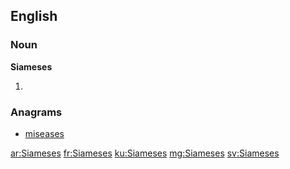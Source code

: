 ==English==

===Noun===
'''Siameses'''

# {{plural of|Siamese}}

===Anagrams===
* [[miseases#English|miseases]]

[[ar:Siameses]]
[[fr:Siameses]]
[[ku:Siameses]]
[[mg:Siameses]]
[[sv:Siameses]]
